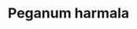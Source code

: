---
title: Peganum harmala
aka:
  - rue
  - harmel
  - esfand
duration_chart_title: Oral Duration of Peganum harmala
duration_chart:
  total: 4–8 hours
  onset: 45m
  coming_up: 105m
  plateau: 2h
  coming_down: 90m
  after_effects: 6h
positive_effects: relaxation
neutral_effects: sedation, increased duration of psychedelic effects
negative_effects: nausea, dangerous combinations
image_location: /src/assets/Images/Peganum harmala/Rue Francisco Gomez Prieto.jpg
image_caption: Rue Francisco by Gomez Prieto
dosage_table:
  title: Oral Dosage of Dried Peganum harmala Seed
  threshold: 200 mg
  light: 500 mg
  common: 2 g
  strong: 4 g
  heavy: 6+ g
--- 